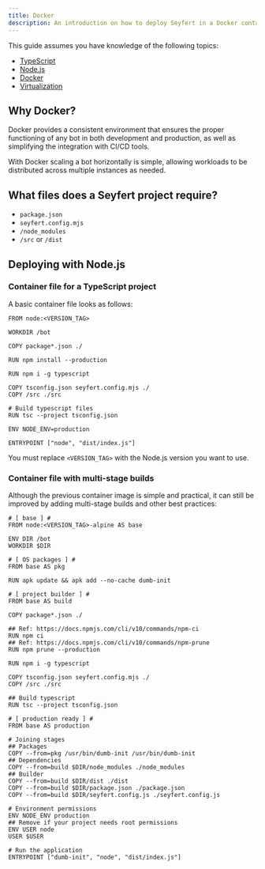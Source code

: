```yaml
---
title: Docker
description: An introduction on how to deploy Seyfert in a Docker container
---
```


This guide assumes you have knowledge of the following topics:

- [TypeScript](https://www.typescriptlang.org/)
- [Node.js](https://nodejs.org/en)
- [Docker](https://www.docker.com/)
- [Virtualization](https://en.wikipedia.org/wiki/OS-level_virtualization)

## Why Docker?

Docker provides a consistent environment that ensures the proper functioning of any bot in both development and production, as well as simplifying the integration with CI/CD tools.

With Docker scaling a bot horizontally is simple, allowing workloads to be distributed across multiple instances as needed.

## What files does a Seyfert project require?

- `package.json`
- `seyfert.config.mjs`
- `/node_modules`
- `/src` or `/dist`

## Deploying with Node.js

### Container file for a TypeScript project

A basic container file looks as follows:

```docker title="Dockerfile" copy
FROM node:<VERSION_TAG>

WORKDIR /bot

COPY package*.json ./

RUN npm install --production

RUN npm i -g typescript

COPY tsconfig.json seyfert.config.mjs ./
COPY /src ./src

# Build typescript files
RUN tsc --project tsconfig.json

ENV NODE_ENV=production

ENTRYPOINT ["node", "dist/index.js"]
```

You must replace `<VERSION_TAG>` with the Node.js version you want to use.

### Container file with multi-stage builds

Although the previous container image is simple and practical, it can still be improved by adding multi-stage builds and other best practices:

```docker title="Dockerfile" copy
# [ base ] #
FROM node:<VERSION_TAG>-alpine AS base

ENV DIR /bot
WORKDIR $DIR

# [ OS packages ] #
FROM base AS pkg

RUN apk update && apk add --no-cache dumb-init

# [ project builder ] #
FROM base AS build

COPY package*.json ./

## Ref: https://docs.npmjs.com/cli/v10/commands/npm-ci
RUN npm ci
## Ref: https://docs.npmjs.com/cli/v10/commands/npm-prune
RUN npm prune --production

RUN npm i -g typescript

COPY tsconfig.json seyfert.config.mjs ./
COPY /src ./src

## Build typescript
RUN tsc --project tsconfig.json

# [ production ready ] #
FROM base AS production

# Joining stages
## Packages
COPY --from=pkg /usr/bin/dumb-init /usr/bin/dumb-init
## Dependencies
COPY --from=build $DIR/node_modules ./node_modules
## Builder
COPY --from=build $DIR/dist ./dist
COPY --from=build $DIR/package.json ./package.json
COPY --from=build $DIR/seyfert.config.js ./seyfert.config.js

# Environment permissions
ENV NODE_ENV production
## Remove if your project needs root permissions
ENV USER node
USER $USER

# Run the application
ENTRYPOINT ["dumb-init", "node", "dist/index.js"]
```